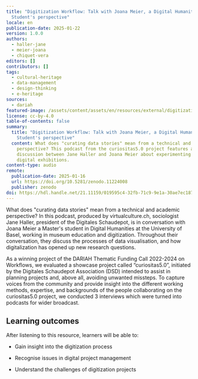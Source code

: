 ```yaml
---
title: "Digitization Workflow: Talk with Joana Meier, a Digital Humanities
  Student's perspective"
locale: en
publication-date: 2025-01-22
version: 1.0.0
authors:
  - haller-jane
  - meier-joana
  - chiquet-vera
editors: []
contributors: []
tags:
  - cultural-heritage
  - data-management
  - design-thinking
  - e-heritage
sources:
  - dariah
featured-image: /assets/content/assets/en/resources/external/digitization-workflow-talk-with-joana-meier/featured-image.jpg
license: cc-by-4.0
table-of-contents: false
summary:
  title: "Digitization Workflow: Talk with Joana Meier, a Digital Humanities
    Student's perspective"
  content: What does "curating data stories" mean from a technical and academic
    perspective? This podcast from the curiositas5.0 project features a
    discussion between Jane Haller and Joana Meier about experimenting with
    digital exhibitions.
content-type: audio
remote:
  publication-date: 2025-01-16
  url: https://doi.org/10.5281/zenodo.11224008
  publisher: zenodo
doi: https://hdl.handle.net/21.11159/019595c4-32fb-71c9-9e1a-30ae7ec1877f
---
```

What does "curating data stories" mean from a technical and academic perspective?  In this podcast, produced by virtualculture.ch, sociologist Jane Haller, president of the Digitales Schaudepot, is in conversation with Joana Meier a Master's student in Digital Humanities at the University of Basel, working in museum education and digitization.  Throughout their conversation, they discuss the processes of data visualisation, and how digitalization has opened up new research questions.

As a winning project of the DARIAH Thematic Funding Call 2022-2024 on Workflows, we evaluated a showcase project called “curiositas5.0”, initiated by the Digitales Schaudepot Association (DSD) intended to assist in planning projects and, above all, avoiding unwanted missteps. To capture voices from the community and provide insight into the different working methods, expertise, and backgrounds of the people collaborating on the curiositas5.0 project, we conducted 3 interviews which were turned into podcasts for wider broadcast.

## Learning outcomes

After listening to this resource, learners will be able to:

* Gain insight into the digitization process
* Recognise issues in digital project management
* Understand the challenges of digitization projects

  <ExternalResource title="Interested in learning more?" subtitle="Digitization Worksflow: A Digital Humanities Student's Perspective (Spotify)" url="https://open.spotify.com/episode/78t8GeaTAAvXepugPszryZ?si=Mix9VYAuQsWHV0pYMSdMRA" />
